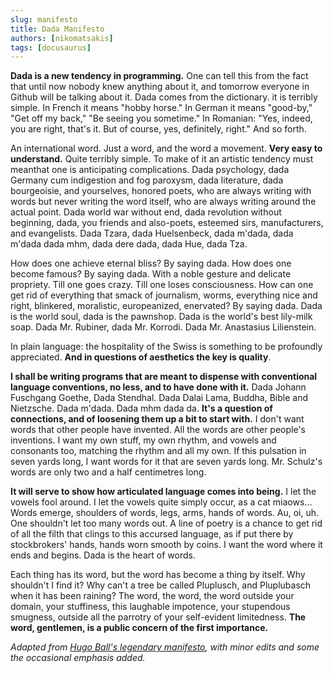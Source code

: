 ```yaml
---
slug: manifesto
title: Dada Manifesto
authors: [nikomatsakis]
tags: [docusaurus]
---
```


**Dada is a new tendency in programming.** One can tell this from the fact that until now nobody knew anything about it, and tomorrow everyone in Github will be talking about it. Dada comes from the dictionary. it is terribly simple. In French it means "hobby horse." In German it means "good-by," "Get off my back," "Be seeing you sometime." In Romanian: "Yes, indeed, you are right, that's it. But of course, yes, definitely, right." And so forth.

An international word. Just a word, and the word a movement. **Very easy to understand.** Quite terribly simple. To make of it an artistic tendency must meanthat one is anticipating complications. Dada psychology, dada Germany cum indigestion and fog paroxysm, dada literature, dada bourgeoisie, and yourselves, honored poets, who are always writing with words but never writing the word itself, who are always writing around the actual point. Dada world war without end, dada revolution without beginning, dada, you friends and also-poets, esteemed sirs, manufacturers, and evangelists. Dada Tzara, dada Huelsenbeck, dada m'dada, dada m'dada dada mhm, dada dere dada, dada Hue, dada Tza.

How does one achieve eternal bliss? By saying dada. How does one become famous? By saying dada. With a noble gesture and delicate propriety. Till one goes crazy. Till one loses consciousness. How can one get rid of everything that smack of journalism, worms, everything nice and right, blinkered, moralistic, europeanized, enervated? By saying dada. Dada is the world soul, dada is the pawnshop. Dada is the world's best lily-milk soap. Dada Mr. Rubiner, dada Mr. Korrodi. Dada Mr. Anastasius Lilienstein.

In plain language: the hospitality of the Swiss is something to be profoundly appreciated. **And in questions of aesthetics the key is quality**.

**I shall be writing programs that are meant to dispense with conventional language conventions, no less, and to have done with it.** Dada Johann Fuschgang Goethe, Dada Stendhal. Dada Dalai Lama, Buddha, Bible and Nietzsche. Dada m'dada. Dada mhm dada da. **It's a question of connections, and of loosening them up a bit to start with.** I don't want words that other people have invented. All the words are other people's inventions. I want my own stuff, my own rhythm, and vowels and consonants too, matching the rhythm and all my own. If this pulsation in seven yards long, I want words for it that are seven yards long. Mr. Schulz's words are only two and a half centimetres long.

**It will serve to show how articulated language comes into being.** I let the vowels fool around. I let the vowels quite simply occur, as a cat miaows... Words emerge, shoulders of words, legs, arms, hands of words. Au, oi, uh. One shouldn't let too many words out. A line of poetry is a chance to get rid of all the filth that clings to this accursed language, as if put there by stockbrokers' hands, hands worn smooth by coins. I want the word where it ends and begins. Dada is the heart of words.

Each thing has its word, but the word has become a thing by itself. Why shouldn't I find it? Why can't a tree be called Pluplusch, and Pluplubasch when it has been raining? The word, the word, the word outside your domain, your stuffiness, this laughable impotence, your stupendous smugness, outside all the parrotry of your self-evident limitedness. **The word, gentlemen, is a public concern of the first importance.**

*Adapted from [Hugo Ball's legendary manifesto](https://www.wired.com/beyond-the-beyond/2016/07/hugo-balls-dada-manifesto-july-2016/), with minor edits and some the occasional emphasis added.*